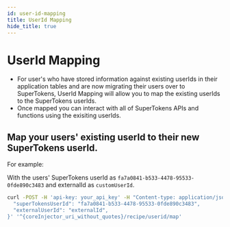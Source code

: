 ```yaml
---
id: user-id-mapping
title: UserId Mapping
hide_title: true
---
```


<!-- COPY DOCS -->
<!-- ./thirdpartyemailpassword/migration/account-creation/user-id-mapping.mdx -->


# UserId Mapping
<CoreInjector>

- For user's who have stored information against existing userIds in their application tables and are now migrating their users over to SuperTokens, UserId Mapping will allow you to map the existing userIds to the SuperTokens userIds. 
- Once mapped you can interact with all of SuperTokens APIs and functions using the exisiting userIds.

## Map your users' existing userId to their new SuperTokens userId.

For example:

With the users' SuperTokens userId as `fa7a0841-b533-4478-95533-0fde890c3483` and externalId as `customUserId`.

```bash
curl -POST -H 'api-key: your_api_key' -H "Content-type: application/json" -d '{ 
  "superTokensUserId": "fa7a0841-b533-4478-95533-0fde890c3483",
  "externalUserId": "externalId",
}' '^{coreInjector_uri_without_quotes}/recipe/userid/map'
```

</CoreInjector>
